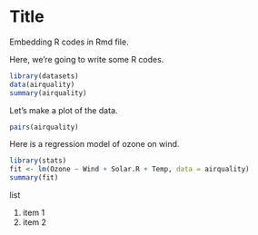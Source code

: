 Title
===========================

Embedding R codes in Rmd file.

Here, we're going to write some R codes.

```r
library(datasets)
data(airquality)
summary(airquality)
```

Let's make a plot of the data.

```r
pairs(airquality)
```

Here is a regression model of ozone on wind.

```r
library(stats)
fit <- lm(Ozone ~ Wind + Solar.R + Temp, data = airquality)
summary(fit)
```

list

1. item 1
2. item 2